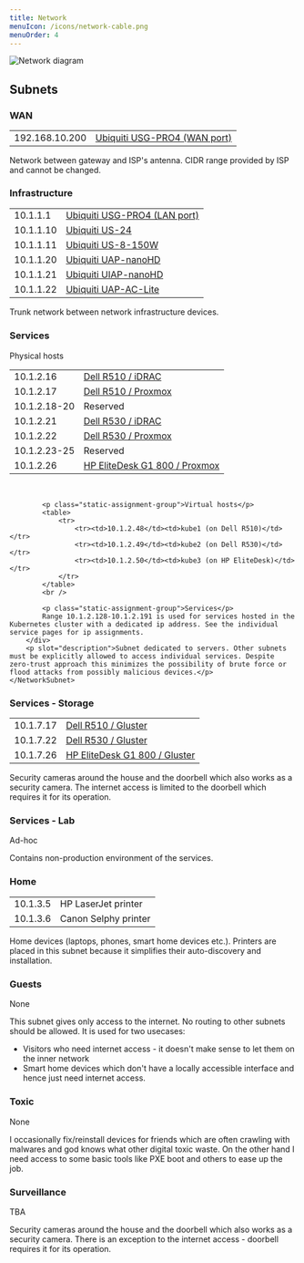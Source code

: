 ```yaml
---
title: Network
menuIcon: /icons/network-cable.png
menuOrder: 4
---
```


![Network diagram](/network.png)

## Subnets

### WAN
<NetworkSubnet
    cablingColor="#000"
    cidr="192.168.10.0/24"
    vlanId="Not applicable"
    dhcpRange="Not applicable"
    dnsServers="N/A"
    internetAccess={true}>
    <table slot="staticAssignments">
        <tr>
            <tr><td>192.168.10.200</td><td><a href="/hardware/ubiquiti#gateway--usg-pro4">Ubiquiti USG-PRO4 (WAN port)</a></td></tr>
        </tr>
    </table>
    <p slot="description">Network between gateway and ISP's antenna. CIDR range provided by ISP and cannot be changed.</p>
</NetworkSubnet>

### Infrastructure
<NetworkSubnet
    cablingColor="#fff"
    cidr="10.1.0.0/24"
    vlanId="Not applicable"
    dhcpRange="10.1.1.50 - 10.1.1.150"
    dnsServers="External (Cloudflare)"
    internetAccess={true}>
    <table slot="staticAssignments">
        <tr>
            <tr><td>10.1.1.1</td><td><a href="/hardware/ubiquiti#gateway--usg-pro4">Ubiquiti USG-PRO4 (LAN port)</a></td></tr>
            <tr><td>10.1.1.10</td><td><a href="/hardware/ubiquiti#core-switch--us-24">Ubiquiti US-24</a></td></tr>
            <tr><td>10.1.1.11</td><td><a href="/hardware/ubiquiti#poe-l3-switch--us-8-150w">Ubiquiti US-8-150W</a></td></tr>
            <tr><td>10.1.1.20</td><td><a href="/hardware/ubiquiti#access-point--uap-nanohd">Ubiquiti UAP-nanoHD</a></td></tr>
            <tr><td>10.1.1.21</td><td><a href="/hardware/ubiquiti#access-point--uap-nanohd">Ubiquiti UIAP-nanoHD</a></td></tr>
            <tr><td>10.1.1.22</td><td><a href="/hardware/ubiquiti#access-point--uap-ac-lite">Ubiquiti UAP-AC-Lite</a></td></tr>
        </tr>
    </table>
    <p slot="description">Trunk network between network infrastructure devices.</p>
</NetworkSubnet>

### Services
<NetworkSubnet
    cablingColor="#FFBD2E"
    cidr="10.1.2.0/24"
    vlanId="20"
    dhcpRange="10.1.2.220 - 10.1.2.250"
    dnsServers="DHCP assigns internal to allow PXE boot, nodes are configured to use external (Cloudflare)"
    internetAccess={true}>
        <div slot="staticAssignments">
            <p class="static-assignment-group">Physical hosts</p>
            <table>
                <tr>
                    <tr><td>10.1.2.16</td><td><a href="/hardware/dell-poweredge-r510">Dell R510 / iDRAC</a></td></tr>
                    <tr><td>10.1.2.17</td><td><a href="/selfhosted/proxmox">Dell R510 / Proxmox</a></td></tr>
                    <tr><td>10.1.2.18-20</td><td>Reserved</td></tr>
                    <tr><td>10.1.2.21</td><td><a href="/hardware/dell-poweredge-r530">Dell R530 / iDRAC</a></td></tr>
                    <tr><td>10.1.2.22</td><td><a href="/selfhosted/proxmox">Dell R530 / Proxmox</a></td></tr>
                    <tr><td>10.1.2.23-25</td><td>Reserved</td></tr>
                    <tr><td>10.1.2.26</td><td><a href="/selfhosted/proxmox">HP EliteDesk G1 800 / Proxmox</a></td></tr>
                </tr>
            </table>
            <br />

            <p class="static-assignment-group">Virtual hosts</p>
            <table>
                <tr>
                    <tr><td>10.1.2.48</td><td>kube1 (on Dell R510)</td></tr>
                    <tr><td>10.1.2.49</td><td>kube2 (on Dell R530)</td></tr>
                    <tr><td>10.1.2.50</td><td>kube3 (on HP EliteDesk)</td></tr>
                </tr>
            </table>
            <br />

            <p class="static-assignment-group">Services</p>
            Range 10.1.2.128-10.1.2.191 is used for services hosted in the Kubernetes cluster with a dedicated ip address. See the individual service pages for ip assignments.
        </div>
        <p slot="description">Subnet dedicated to servers. Other subnets must be explicitly allowed to access individual services. Despite zero-trust approach this minimizes the possibility of brute force or flood attacks from possibly malicious devices.</p>
    </NetworkSubnet>

### Services - Storage
<NetworkSubnet
    cablingColor="#872DE6"
    cidr="10.1.7.0/24"
    vlanId="70"
    dhcpRange="None"
    dnsServers="None"
    internetAccess={false}>
    <div slot="staticAssignments">
        <table>
            <tr>
                <tr><td>10.1.7.17</td><td><a href="/selfhosted/gluster">Dell R510 / Gluster</a></td></tr>
                <tr><td>10.1.7.22</td><td><a href="/selfhosted/gluster">Dell R530 / Gluster</a></td></tr>
                <tr><td>10.1.7.26</td><td><a href="/selfhosted/gluster">HP EliteDesk G1 800 / Gluster</a></td></tr>
            </tr>
        </table>
    </div>
    <p slot="description">
        Security cameras around the house and the doorbell which also works as a security camera. The internet access is limited to the doorbell which requires it for its operation.
    </p>
</NetworkSubnet>

### Services - Lab
<NetworkSubnet
    cablingColor="#FF8000"
    cidr="10.1.8.0/24"
    vlanId="80"
    dhcpRange="10.1.8.220 - 10.1.8.250"
    dnsServers="External"
    internetAccess={true}>
    <div slot="staticAssignments">Ad-hoc</div>
    <p slot="description">
        Contains non-production environment of the services.
    </p>
</NetworkSubnet>

### Home
<NetworkSubnet
    cablingColor="#3895FF"
    cidr="10.1.3.0/24"
    vlanId="30"
    dhcpRange="10.1.3.25 - 10.1.3.254"
    dnsServers="Internal"
    internetAccess={true}>
    <table slot="staticAssignments">
        <tr>
            <tr><td>10.1.3.5</td><td>HP LaserJet printer</td></tr>
            <tr><td>10.1.3.6</td><td>Canon Selphy printer</td></tr>
        </tr>
    </table>
    <p slot="description">Home devices (laptops, phones, smart home devices etc.). Printers are placed in this subnet because it simplifies their auto-discovery and installation.</p>
</NetworkSubnet>

### Guests
<NetworkSubnet
    cablingColor="#16C082"
    cidr="10.1.4.0/24"
    vlanId="40"
    dhcpRange="10.1.4.25 - 10.1.4.254"
    dnsServers="External"
    internetAccess={true}>
    <div slot="staticAssignments">None</div>
    <p slot="description">
        This subnet gives only access to the internet. No routing to other subnets should be allowed. It is used for two usecases:
        <ul>
            <li>Visitors who need internet access - it doesn't make sense to let them on the inner network</li>
            <li>Smart home devices which don't have a locally accessible interface and hence just need internet access.</li>
        </ul>
    </p>
</NetworkSubnet>

### Toxic
<NetworkSubnet
    cablingColor="#FF3333"
    cidr="10.1.5.0/24"
    vlanId="50"
    dhcpRange="10.1.5.50 - 10.1.5.200"
    dnsServers="Internal (to allow PXE boot)"
    internetAccess={true}>
    <div slot="staticAssignments">None</div>
    <p slot="description">
        I occasionally fix/reinstall devices for friends which are often crawling with malwares and god knows what other digital toxic waste. On the other hand I need access to some basic tools like PXE boot and others to ease up the job.
    </p>
</NetworkSubnet>

### Surveillance
<NetworkSubnet
    cablingColor="#FF3399"
    cidr="10.1.6.0/24"
    vlanId="60"
    dhcpRange="10.1.6.100 - 10.1.6.150"
    dnsServers="External (Cloudflare)"
    internetAccess={false}>
    <div slot="staticAssignments">
        TBA
    </div>
    <p slot="description">
        Security cameras around the house and the doorbell which also works as a security camera. There is an exception to the internet access - doorbell requires it for its operation.
    </p>
</NetworkSubnet>